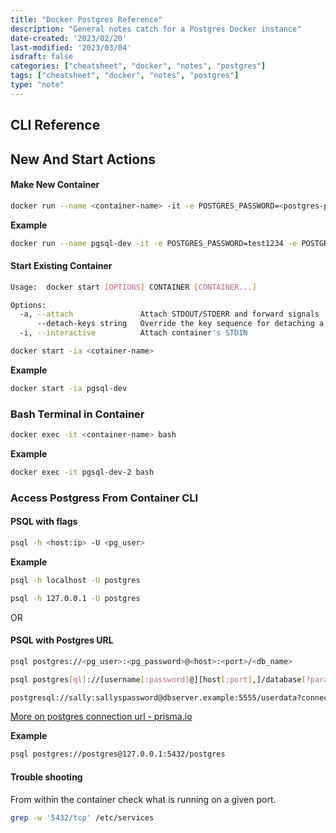```yaml
---
title: "Docker Postgres Reference"
description: "General notes catch for a Postgres Docker instance"
date-created: '2023/02/20'
last-modified: '2023/03/04'
isdraft: false
categories: ["cheatsheet", "docker", "notes", "postgres"]
tags: ["cheatsheet", "docker", "notes", "postgres"]
type: "note"
---
```




## CLI Reference 

## New And Start Actions

#### Make New Container 

```sh
docker run --name <container-name> -it -e POSTGRES_PASSWORD=<postgres-password> -e POSTGRES_USER=<postgres-user> -p 5432:5432 <image-name>
```

**Example**

```sh
docker run --name pgsql-dev -it -e POSTGRES_PASSWORD=test1234 -e POSTGRES_USER=postgres -p 5432:5432 postgres
```

#### Start Existing Container 

```sh 
Usage:  docker start [OPTIONS] CONTAINER [CONTAINER...]

Options:
  -a, --attach               Attach STDOUT/STDERR and forward signals
      --detach-keys string   Override the key sequence for detaching a container
  -i, --interactive          Attach container's STDIN
````

```sh 
docker start -ia <cotainer-name> 
```

**Example**

```sh 
docker start -ia pgsql-dev
```

### Bash Terminal in Container 

```sh 
docker exec -it <container-name> bash
```

**Example**

```sh 
docker exec -it pgsql-dev-2 bash
```

### Access Postgress From Container CLI

#### PSQL with flags 

```sh 
psql -h <host:ip> -U <pg_user>
```

**Example**

```sh 
psql -h localhost -U postgres
```

```sh 
psql -h 127.0.0.1 -U postgres
```

OR 

#### PSQL with Postgres URL

```sh 
psql postgres://<pg_user>:<pg_password>@<host>:<port>/<db_name>
```

```sh 
psql postgres[ql]://[username[:password]@][host[:port],]/database[?parameter_list]
```

```sh 
postgresql://sally:sallyspassword@dbserver.example:5555/userdata?connect_timeout=10&sslmode=require&target_session_attrs=primary
```

[More on postgres connection url - prisma.io](https://www.prisma.io/dataguide/postgresql/short-guides/connection-uris)

**Example**

```sh 
psql postgres://postgres@127.0.0.1:5432/postgres
```



#### Trouble shooting

From within the container check what is running on a given port. 

```sh
grep -w '5432/tcp' /etc/services
```

